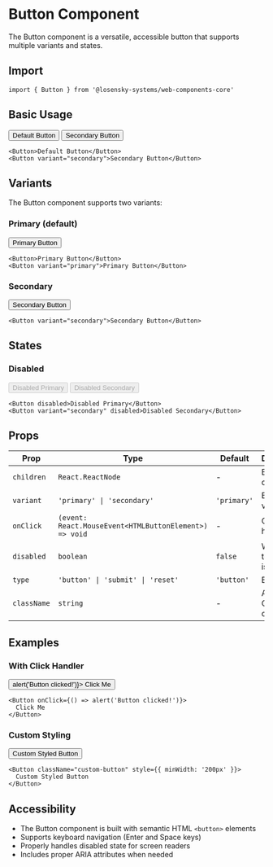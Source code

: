 # Button Component

The Button component is a versatile, accessible button that supports multiple variants and states.

## Import

```tsx
import { Button } from '@losensky-systems/web-components-core'
```

## Basic Usage

<div style={{ display: 'flex', gap: '1rem', marginBottom: '2rem' }}>
  <Button>Default Button</Button>
  <Button variant="secondary">Secondary Button</Button>
</div>

```tsx
<Button>Default Button</Button>
<Button variant="secondary">Secondary Button</Button>
```

## Variants

The Button component supports two variants:

### Primary (default)
<div style={{ marginBottom: '1rem' }}>
  <Button>Primary Button</Button>
</div>

```tsx
<Button>Primary Button</Button>
<Button variant="primary">Primary Button</Button>
```

### Secondary
<div style={{ marginBottom: '1rem' }}>
  <Button variant="secondary">Secondary Button</Button>
</div>

```tsx
<Button variant="secondary">Secondary Button</Button>
```

## States

### Disabled
<div style={{ display: 'flex', gap: '1rem', marginBottom: '1rem' }}>
  <Button disabled>Disabled Primary</Button>
  <Button variant="secondary" disabled>Disabled Secondary</Button>
</div>

```tsx
<Button disabled>Disabled Primary</Button>
<Button variant="secondary" disabled>Disabled Secondary</Button>
```

## Props

| Prop | Type | Default | Description |
|------|------|---------|-------------|
| `children` | `React.ReactNode` | - | Button content |
| `variant` | `'primary' \| 'secondary'` | `'primary'` | Button style variant |
| `onClick` | `(event: React.MouseEvent<HTMLButtonElement>) => void` | - | Click handler |
| `disabled` | `boolean` | `false` | Whether the button is disabled |
| `type` | `'button' \| 'submit' \| 'reset'` | `'button'` | Button type |
| `className` | `string` | - | Additional CSS classes |

## Examples

### With Click Handler
<div style={{ marginBottom: '1rem' }}>
  <Button onClick={() => alert('Button clicked!')}>
    Click Me
  </Button>
</div>

```tsx
<Button onClick={() => alert('Button clicked!')}>
  Click Me
</Button>
```

### Custom Styling
<div style={{ marginBottom: '1rem' }}>
  <Button className="custom-button" style={{ minWidth: '200px' }}>
    Custom Styled Button
  </Button>
</div>

```tsx
<Button className="custom-button" style={{ minWidth: '200px' }}>
  Custom Styled Button
</Button>
```

## Accessibility

- The Button component is built with semantic HTML `<button>` elements
- Supports keyboard navigation (Enter and Space keys)
- Properly handles disabled state for screen readers
- Includes proper ARIA attributes when needed
